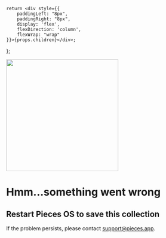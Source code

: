     return <div style={{
        paddingLeft: "8px",
        paddingRight: "8px",
        display: 'flex',
        flexDirection: 'column',
        flexWrap: "wrap"
    }}>{props.children}</div>;
};


<FlexColumn>
    <Image width="300" src={"/assets/headers/light/errors_header_collection.png"} />
    <h1>Hmm...something went wrong</h1>
    <h2>Restart Pieces OS to save this collection</h2>
    <p>If the problem persists, please contact <a target={"_blank"} href={"mailto:support@pieces.app"}>support@pieces.app</a>.</p>
</FlexColumn>